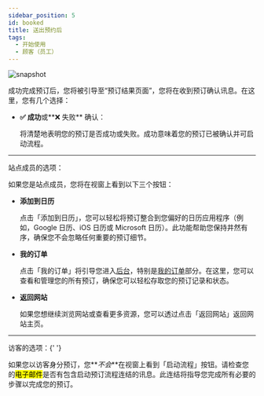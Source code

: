---
sidebar_position: 5
id: booked
title: 送出预约后
tags:
  - 开始使用
  - 顾客（员工）
---



<BrowserWindow url={url}>

![snapshot](/assets/user/booked.png)

</BrowserWindow>

成功完成预订后，您将被引导至“预订结果页面”，您将在收到预订确认讯息。在这里，您有几个选择：

- **✅ 成功**或**❌ 失败** 确认：

  将清楚地表明您的预订是否成功或失败。成功意味着您的预订已被确认并可启动流程。

---

<span class="site-user">站点成员</span>的选项：

如果您是站点成员，您将在视窗上看到以下三个按钮：

- **添加到日历**

  点击「添加到日历」，您可以轻松将预订整合到您偏好的日历应用程序（例如，Google 日历、iOS 日历或 Microsoft 日历）。此功能帮助您保持井然有序，确保您不会忽略任何重要的预订细节。

- **我的订单**

  点击「我的订单」将引导您进入[后台](../user/dashboard)，特别是[我的订单](../user/dashboard/my-orders)部分。在这里，您可以查看和管理您的所有预订，确保您可以轻松存取您的预订记录和状态。

- **返回网站**

  如果您想继续浏览网站或查看更多资源，您可以透过点击「返回网站」返回网站主页。

---

<span class="guest">访客</span>的选项：{' '}

如果您以访客身分预订，您**_不会_**在视窗上看到「启动流程」按钮。请检查您的<mark>电子邮件</mark>是否有包含启动预订流程连结的讯息。此连结将指导您完成所有必要的步骤以完成您的预订。
